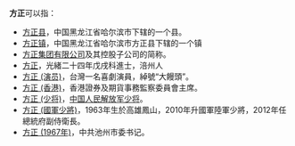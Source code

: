 '''方正'''可以指：
* [[方正县|方正县]]，中国黑龙江省哈尔滨市下辖的一个县。
* [[方正镇|方正镇]]，中国黑龙江省哈尔滨市方正县下辖的一个镇
* [[方正集团有限公司|方正集团有限公司]]及其控股子公司的简称。
* [[方正_(進士)|方正]]，光緒二十四年戊戌科進士，涪州人
* [[方正_(演员)|方正 (演员)]]，台灣一名喜劇演員，綽號“大饅頭”。
* [[方正_(香港)|方正 (香港)]]，香港證券及期貨事務監察委員會主席。
* [[方正_(少将)|方正 (少将)]]，[[中国人民解放军少将|中国人民解放军少将]]。
* [[方正_(國軍少將)|方正 (國軍少將)]]，1963年生於高雄鳳山，2010年升國軍陸軍少將，2012年任總統府副侍衛長。
* [[方正_(1967年)|方正 (1967年)]]，中共池州市委书记。
{{disambig|F|Cat=二字消歧義}}